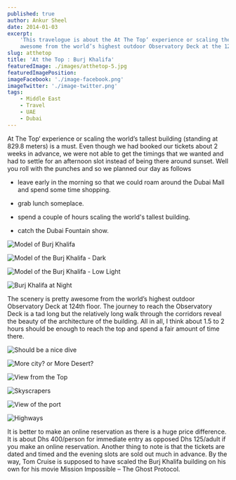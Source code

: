 ```yaml
---
published: true
author: Ankur Sheel
date: 2014-01-03
excerpt:
    'This travelogue is about the At The Top‘ experience or scaling the world’s tallest building. The scenery is pretty
    awesome from the world’s highest outdoor Observatory Deck at the 124th floor. '
slug: atthetop
title: 'At the Top : Burj Khalifa'
featuredImage: ./images/atthetop-5.jpg
featuredImagePosition:
imageFacebook: './image-facebook.png'
imageTwitter: './image-twitter.png'
tags:
    - Middle East
    - Travel
    - UAE
    - Dubai
---
```


At The Top‘ experience or scaling the world’s tallest building (standing at 829.8 meters) is a must. Even though we had
booked our tickets about 2 weeks in advance, we were not able to get the timings that we wanted and had to settle for an
afternoon slot instead of being there around sunset. Well you roll with the punches and so we planned our day as follows

-   leave early in the morning so that we could roam around the Dubai Mall and spend some time shopping.

-   grab lunch someplace.

-   spend a couple of hours scaling the world's tallest building.

-   catch the Dubai Fountain show.

![Model of Burj Khalifa](./images/atthetop-1.jpg)

![Model of the Burj Khalifa - Dark](./images/atthetop-2.jpg)

![Model of the Burj Khalifa - Low Light](./images/atthetop-3.jpg)

![Burj Khalifa at Night](./images/atthetop-10.jpg)

The scenery is pretty awesome from the world’s highest outdoor Observatory Deck at 124th floor. The journey to reach the
Observatory Deck is a tad long but the relatively long walk through the corridors reveal the beauty of the architecture
of the building. All in all, I think about 1.5 to 2 hours should be enough to reach the top and spend a fair amount of
time there.

![Should be a nice dive](./images/atthetop-4.jpg)

![More city? or More Desert?](./images/atthetop-5.jpg)

![View from the Top](./images/atthetop-6.jpg)

![Skyscrapers](./images/atthetop-7.jpg)

![View of the port](./images/atthetop-8.jpg)

![Highways](./images/atthetop-9.jpg)

It is better to make an online reservation as there is a huge price difference. It is about Dhs 400/person for immediate
entry as opposed Dhs 125/adult if you make an online reservation. Another thing to note is that the tickets are dated
and timed and the evening slots are sold out much in advance. By the way, Tom Cruise is supposed to have scaled the Burj
Khalifa building on his own for his movie Mission Impossible – The Ghost Protocol.
